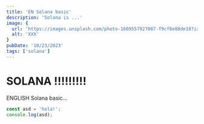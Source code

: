```yaml
---
title: 'EN Solana basic'
description: 'Solana is ...'
image: {
  url: 'https://images.unsplash.com/photo-1609557927087-f9cf8e88de18?ixlib=rb-4.0.3&ixid=MnwxMjA3fDB8MHxwaG90by1wYWdlfHx8fGVufDB8fHx8&auto=format&fit=crop&w=1740&q=80',
  alt: 'XXX'
}
pubDate: '10/23/2023'
tags: ['solana']
---
```


# SOLANA !!!!!!!!!

ENGLISH Solana basic...

```javascript
const asd = 'hola!';
console.log(asd);
```
